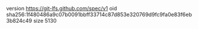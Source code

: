 version https://git-lfs.github.com/spec/v1
oid sha256:1f480486a9c07b0091bbff33714c87d853e320769d9fc9fa0e83f6eb3b824c49
size 5130
